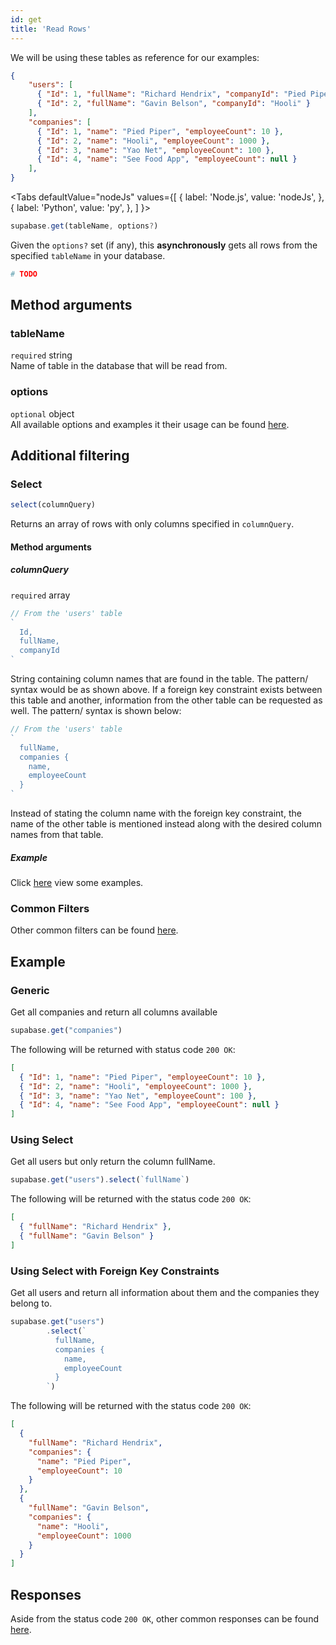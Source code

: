 ```yaml
---
id: get
title: 'Read Rows'
---
```



We will be using these tables as reference for our examples:
```json
{
    "users": [
      { "Id": 1, "fullName": "Richard Hendrix", "companyId": "Pied Piper" },
      { "Id": 2, "fullName": "Gavin Belson", "companyId": "Hooli" }
    ],
    "companies": [
      { "Id": 1, "name": "Pied Piper", "employeeCount": 10 },
      { "Id": 2, "name": "Hooli", "employeeCount": 1000 },
      { "Id": 3, "name": "Yao Net", "employeeCount": 100 },
      { "Id": 4, "name": "See Food App", "employeeCount": null }
    ],
}
```

<Tabs
  defaultValue="nodeJs"
  values={[
    { label: 'Node.js', value: 'nodeJs', },
    { label: 'Python', value: 'py', },
  ]
}>
<TabItem value="nodeJs">

```js
supabase.get(tableName, options?)

```
Given the `options?` set (if any), this **asynchronously** gets all rows from the specified `tableName` in your database.
</TabItem>

<TabItem value="py">

```py
# TODO
```
</TabItem>
</Tabs>

## Method arguments
### tableName
`required` string  
Name of table in the database that will be read from.

### options
`optional` object  
All available options and examples it their usage can be found [here](../restful/options).

## Additional filtering
### Select
```js
select(columnQuery)
```

Returns an array of rows with only columns specified in `columnQuery`.

#### Method arguments
##### columnQuery
`required` array
```js
// From the 'users' table
`
  Id,
  fullName,
  companyId
`
```
String containing column names that are found in the table. The pattern/ syntax would be as shown above.
If a foreign key constraint exists between this table and another, information from
the other table can be requested as well. The pattern/ syntax is shown below:
```js
// From the 'users' table
`
  fullName,
  companies {
    name,
    employeeCount
  }
`
```
Instead of stating the column name with the foreign key constraint, the name of the other table is mentioned instead 
along with the desired column names from that table.

##### Example
Click [here](../restful/get#using-select) view some examples.


### Common Filters
Other common filters can be found [here](../restful/filters).

## Example

### Generic
Get all companies and return all columns available
```js
supabase.get("companies")
```
The following will be returned with status code `200 OK`:
```json
[
  { "Id": 1, "name": "Pied Piper", "employeeCount": 10 },
  { "Id": 2, "name": "Hooli", "employeeCount": 1000 },
  { "Id": 3, "name": "Yao Net", "employeeCount": 100 },
  { "Id": 4, "name": "See Food App", "employeeCount": null }
]
```

### Using Select
Get all users but only return the column fullName.
```js
supabase.get("users").select(`fullName`)
```
The following will be returned with the status code `200 OK`:
```json
[
  { "fullName": "Richard Hendrix" },
  { "fullName": "Gavin Belson" }
]
```


### Using Select with Foreign Key Constraints
Get all users and return all information about them and the companies they belong to.
```js
supabase.get("users")
        .select(`
          fullName,
          companies {
            name,
            employeeCount
          }
        `)
```
The following will be returned with the status code `200 OK`:
```json
[
  {
    "fullName": "Richard Hendrix",
    "companies": {
      "name": "Pied Piper",
      "employeeCount": 10
    }
  },
  {
    "fullName": "Gavin Belson",
    "companies": {
      "name": "Hooli",
      "employeeCount": 1000 
    }
  }
]
```

## Responses
Aside from the status code `200 OK`, other common responses can be found [here](../restful/responses).